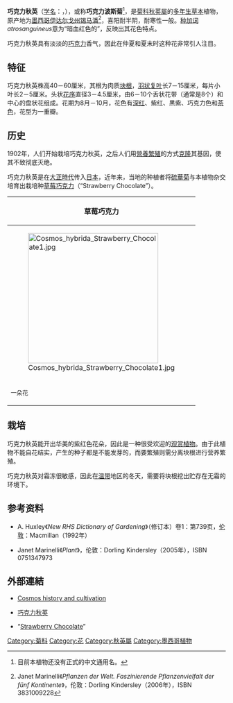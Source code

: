 {{Otheruses|巧克力波斯菊|subject=植物|other=同名漫畫作品}}
{{Speciesbox
| status = EW
| image = Cosmos-atrosanguineus.jpg
| image_width = 240px
| genus = Cosmos
| species = atrosanguineus
| authority = ([[威廉·杰克逊·胡克|Hook.]]) {{tsl|en|Andreas Voss||Voss}}
|synonyms=*''Bidens atrosanguinea'' <small>(Hook.) Ortgies</small>
*''Cosmos diversifolius'' var. ''atrosanguineus'' <small>Hook.</small>
|synonyms_ref=<ref>[http://tropicos.org/Name/50043479 Tropicos]</ref><ref>[http://www.theplantlist.org/tpl1.1/record/gcc-120464 The Plant List]</ref>
}}

'''巧克力秋英'''（[[学名|学名]]：''{{lang|la|Cosmos atrosanguineus}}''，{{lang-en|Chocolate Cosmos}}），或称'''巧克力波斯菊'''<ref>目前本植物还没有正式的中文通用名。</ref>，是[[菊科|菊科]][[秋英屬|秋英屬]]的[[多年生|多年生]][[草本|草本]]植物，原产地为[[墨西哥|墨西哥]][[伊达尔戈州|伊达尔戈州]][[锡马潘|锡马潘]]<ref>{{de}}Janet Marinelli《''Pflanzen der Welt. Faszinierende Pflanzenvielfalt der fünf Kontinente''》，伦敦：Dorling Kindersley（2006年），ISBN 3831009228</ref>，喜阳耐半阴，耐寒性一般。[[种加词|种加词]]''atrosanguineus''意为“暗血红色的”，反映出其花色特点。

巧克力秋英具有淡淡的[[巧克力|巧克力]]香气，因此在仲夏和夏末时这种花非常引人注目。

== 特征 ==
巧克力秋英株高40－60厘米，其根为肉质[[块根|块根]]，[[羽状复叶|羽状复叶]]长7－15厘米，每片小叶长2－5厘米。头状[[花序|花序]]直径3－4.5厘米，由6－10个舌状花带（通常是8个）和中心的盘状花组成。花期为8月－10月，花色有[[深红|深红]]、紫红、黒紫、巧克力色和[[茶色|茶色]]，花型为一重瓣。

== 历史 ==
1902年，人们开始栽培巧克力秋英，之后人们用[[營養繁殖|營養繁殖]]的方式[[克隆|克隆]]其基因，使其不致彻底灭绝。

巧克力秋英是在[[大正時代|大正時代]]传入[[日本|日本]]，近年来，当地的种植者将[[硫華菊|硫華菊]]与本植物杂交培育出栽培种[[草莓巧克力|草莓巧克力]]（“Strawberry Chocolate”）。
<center>
{| class="wikitable"
|-
! colspan=2| 草莓巧克力
|-
|[[File:Cosmos_hybrida_Strawberry_Chocolate1.jpg|300px]]
|[[File:Cosmos_hybrida_Strawberry_Chocolate2.jpg|180px]]
|-
|<small>一朵花</small>
|<small>花丛</small>
|}
</center>

== 栽培 ==
巧克力秋英能开出华美的紫红色花朵，因此是一种很受欢迎的[[观赏植物|观赏植物]]。由于此植物不能自花结实，产生的种子都是不能发芽的，而要繁殖则需分离块根进行营养繁殖。

巧克力秋英对霜冻很敏感，因此在[[温带|温带]]地区的冬天，需要将块根挖出贮存在无霜的环境下。

== 参考资料 ==
{{reflist}}
*{{en}}A. Huxley《''New RHS Dictionary of Gardening''》（修订本）卷1：第739页，[[伦敦|伦敦]]：Macmillan（1992年）
*{{en}}Janet Marinelli《''Plant''》，伦敦：Dorling Kindersley（2005年），ISBN 0751347973

== 外部連結 ==
{{commons|Cosmos atrosanguineus}}
{{wikispecies|Cosmos atrosanguineus}}
* {{en}}[http://plantanswers.tamu.edu/flowers/cosmos/cosmos.html Cosmos history and cultivation] {{Wayback|url=http://plantanswers.tamu.edu/flowers/cosmos/cosmos.html |date=20081101212307 }}
* {{ja}}[https://web.archive.org/web/20081101212420/http://flower365.web.infoseek.co.jp/13/539.html 巧克力秋英] 
* {{ja}}“[https://web.archive.org/web/20090409211558/http://www.fgarden.com/B-shunnohana/wadai/2004/storobery-chocoreto.htm Strawberry Chocolate]”
{{Taxonbar|from=Q1535295}}

[[Category:菊科|Category:菊科]]
[[Category:花|Category:花]]
[[Category:秋英屬|Category:秋英屬]]
[[Category:墨西哥植物|Category:墨西哥植物]]